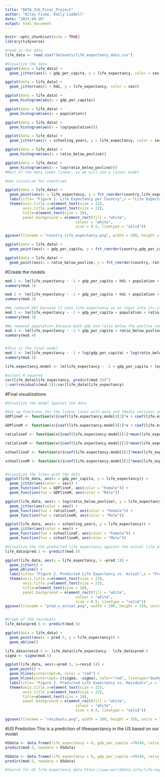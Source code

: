 ```yaml
---
title: "DATA_316_Final_Project"
author: "Riley Fiske, Emily Liddell"
date: "2023-04-20"
output: html_document
---
```


```r
knitr::opts_chunk$set(echo = TRUE)
library(tidyverse)
```

```r
#read in the data 
life_data <- read.csv("datasets/life_expectancy_data.csv")

#Visualize the data
ggplot(data = life_data) +
  geom_jitter(aes(x = gdp_per_capita, y = life_expectancy, color = sex))

ggplot(data = life_data) +
  geom_jitter(aes(x = hdi, y = life_expectancy, color = sex))

ggplot(data = life_data) +
  geom_histogram(aes(x = gdp_per_capita))

ggplot(data = life_data) +
  geom_histogram(aes(x = population))

ggplot(data = life_data) +
  geom_histogram(aes(x = log(population)))

ggplot(data = life_data) +
  geom_jitter(aes(x = schooling_years, y = life_expectancy, color = sex))

ggplot(data = life_data) +
  geom_histogram(aes(x = ratio_below_povline))

ggplot(data = life_data) +
  geom_histogram(aes(x = log(ratio_below_povline)))
#Most of the data looks linear, so we will use a linear model

#now visualize for countries

ggplot(data = life_data) +
  geom_point(aes(x = life_expectancy, y = fct_reorder(country,life_expectancy), color = sex)) +
  labs(title= "Figure 1. Life Expectancy per Country",x = "Life Expectancy", y = "Country")+
  theme(axis.title.x=element_text(size = 22),
        axis.title.y=element_text(size = 22),
        title=element_text(size = 18),
        panel.background = element_rect(fill = "white",
                                colour = "white",
                                size = 0.5, linetype = "solid"))

ggsave(filename = "country_life_expectancy.png", width = 200, height = 300, units = "mm", dpi = 700, limitsize = FALSE)

ggplot(data = life_data) +
  geom_point(aes(x = gdp_per_capita, y = fct_reorder(country,gdp_per_capita)))

ggplot(data = life_data) +
  geom_point(aes(x = ratio_below_povline, y = fct_reorder(country,-ratio_below_povline)))

```


#Create the models
```r

mod.1 <- lm(life_expectancy ~ -1 + gdp_per_capita + hdi + population + ratio_below_povline + schooling_years + as.factor(sex), data = life_data)
summary(mod.1)

mod.2 <- lm(life_expectancy ~ -1 + gdp_per_capita + hdi + population + ratio_below_povline + schooling_years, data = life_data)
summary(mod.2)

#We removed HDI because it uses life expectancy as an input into its calculation
mod.3 <- lm(life_expectancy ~ -1 + gdp_per_capita + population + ratio_below_povline + schooling_years + as.factor(sex), data = life_data)
summary(mod.3)

#We removed population because both gdp and ratio below the povline use population as a part of calculating them
mod.4 <- lm(life_expectancy ~ -1 + gdp_per_capita + ratio_below_povline + schooling_years + as.factor(sex), data = life_data)
summary(mod.4)


#This is the final model
mod.5 <- lm(life_expectancy ~ -1 + log(gdp_per_capita) + log(ratio_below_povline + .01) + schooling_years + as.factor(sex), data = life_data)
summary(mod.5)

life.expectancy.model <- lm(life_expectancy ~ -1 + gdp_per_capita + log(ratio_below_povline + 0.01) + schooling_years + as.factor(sex), data = life_expectancy)

#actual R squared
cor(life_data$life_expectancy, predict(mod.5))^2
1-var(residuals(mod.5))/var(life_data$life_expectancy)

```


#Final visualizations
```r
#Visualize the model against the data

#Set up functions for the linear lines with male and female versions and everything held constant except the variable of interest.
GDPlineF <- function(x){coef(life.expectancy.model)[1]*x + coef(life.expectancy.model)[2]*mean(log(life_expectancy$ratio_below_povline+0.01)) + coef(life.expectancy.model)[3]*mean(life_expectancy$schooling_years) + coef(life.expectancy.model)[4]}

GDPlineM <- function(x){coef(life.expectancy.model)[1]*x + coef(life.expectancy.model)[2]*mean(log(life_expectancy$ratio_below_povline+0.01)) + coef(life.expectancy.model)[3]*mean(life_expectancy$schooling_years) + coef(life.expectancy.model)[5]}

ratiolineF <- function(x){coef(life.expectancy.model)[1]*mean(life_expectancy$gdp_per_capita) + coef(life.expectancy.model)[2]*x + coef(life.expectancy.model)[3]*mean(life_expectancy$schooling_years) + coef(life.expectancy.model)[4]}

ratiolineM <- function(x){coef(life.expectancy.model)[1]*mean(life_expectancy$gdp_per_capita) + coef(life.expectancy.model)[2]*x + coef(life.expectancy.model)[3]*mean(life_expectancy$schooling_years) + coef(life.expectancy.model)[5]}

schoollineF <- function(x){coef(life.expectancy.model)[1]*mean(life_expectancy$gdp_per_capita) + coef(life.expectancy.model)[2]*mean(log(life_expectancy$ratio_below_povline+0.01)) + coef(life.expectancy.model)[3]*x + coef(life.expectancy.model)[4]}

schoollineM <- function(x){coef(life.expectancy.model)[1]*mean(life_expectancy$gdp_per_capita) + coef(life.expectancy.model)[2]*mean(log(life_expectancy$ratio_below_povline+0.01)) + coef(life.expectancy.model)[3]*x + coef(life.expectancy.model)[5]}


#Visualize the lines with the data
ggplot(life_data, aes(x = gdp_per_capita, y = life_expectancy)) +
  geom_jitter(aes(color = sex)) +
  geom_function(fun = GDPlineF, aes(color = "Female")) +
  geom_function(fun = GDPlineM, aes(color = "Male"))

ggplot(life_data, aes(x = log(ratio_below_povline), y = life_expectancy)) +
  geom_jitter(aes(color = sex)) +
  geom_function(fun = ratiolineF, aes(color = "Female")) +
  geom_function(fun = ratiolineM, aes(color = "Male"))

ggplot(life_data, aes(x = schooling_years, y = life_expectancy)) +
  geom_jitter(aes(color = sex)) +
  geom_function(fun = schoollineF, aes(color = "Female")) +
  geom_function(fun = schoollineM, aes(color = "Male"))

#Visualize the the predicted life expectancy against the actual life expectancies
life_data$pred.1 <- predict(mod.5)

ggplot(life_data, aes(y = life_expectancy, x =pred.1)) +
  geom_jitter() +
  geom_abline() +
  labs(title= "Figure 2. Predicted Life Expectancy vs. Actual",x = "Predicted Life Expectancy", y = "Actual")+
  theme(axis.title.x=element_text(size = 22),
        axis.title.y=element_text(size = 22),
        title=element_text(size = 18),
        panel.background = element_rect(fill = "white",
                                colour = "white",
                                size = 0.5, linetype = "solid"))
ggsave(filename = "pred_v_actual.png", width = 200, height = 150, units = "mm", dpi = 700, limitsize = FALSE)


#Graph of the residuals
life_data$pred.5 <- predict(mod.5)

ggplot(data = life_data) +
  geom_point(aes(x = pred.5, y = life_expectancy)) +
  geom_abline()

life_data$resid.5 <- life_data$life_expectancy - life_data$pred.5
sigma <- sigma(mod.5)

ggplot(life_data, aes(x=pred.5, y=resid.5)) +
  geom_point() +
  geom_hline(yintercept=0, color = "red") +
  geom_hline(yintercept= c(sigma, -sigma), color="red", linetype="dashed") +
  labs(title= "Figure 2. Predicted Life Expectancy vs. Residuals",x = "Predicted Life Expectancy", y = "Residuals")+
  theme(axis.title.x=element_text(size = 22),
        axis.title.y=element_text(size = 22),
        title=element_text(size = 18),
        panel.background = element_rect(fill = "white",
                                colour = "white",
                                size = 0.5, linetype = "solid"))

ggsave(filename = "residuals.png", width = 200, height = 150, units = "mm", dpi = 700, limitsize = FALSE)
```

#US Prediction
This is a prediction of lifeexpectancy in the US based on our model
```r
USdata <- data.frame(life_expectancy = 0, gdp_per_capita =70248, ratio_below_povline=11.6, schooling_years= 8.7 , sex = "Female")
predict(mod.5, newdata = USdata)

USdata <- data.frame(life_expectancy = 0, gdp_per_capita =70248, ratio_below_povline=11.6, schooling_years= 8.7 , sex = "Male")
predict(mod.5, newdata = USdata)

#Source for US life expectancy data https://www.worlddata.info/life-expectancy.php
```


